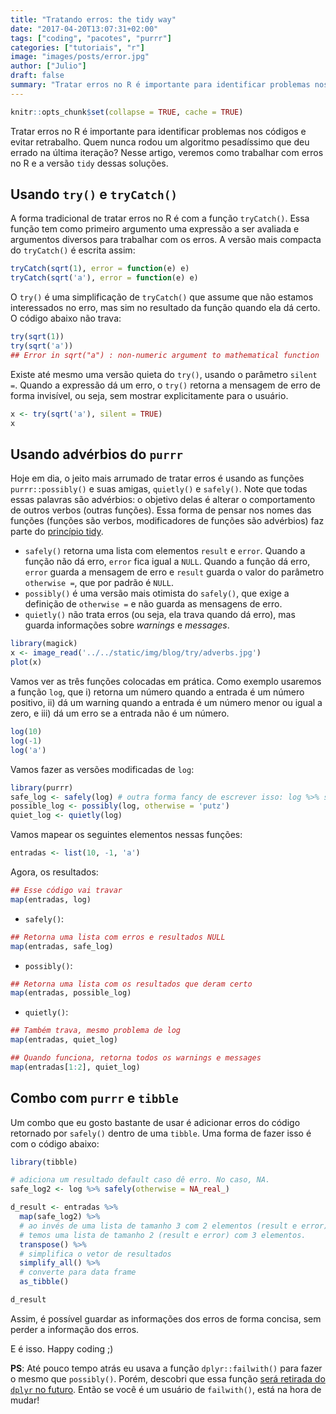 ```yaml
---
title: "Tratando erros: the tidy way"
date: "2017-04-20T13:07:31+02:00"
tags: ["coding", "pacotes", "purrr"]
categories: ["tutoriais", "r"]
image: "images/posts/error.jpg"
author: ["Julio"]
draft: false
summary: "Tratar erros no R é importante para identificar problemas nos códigos e evitar retrabalho. Quem nunca rodou um algoritmo pesadíssimo que deu errado na última iteração? Nesse artigo, veremos como trabalhar com erros no R e a versão tidy dessas soluções."
---
```



```r
knitr::opts_chunk$set(collapse = TRUE, cache = TRUE)
```

Tratar erros no R é importante para identificar problemas nos códigos e evitar retrabalho. Quem nunca rodou um algoritmo pesadíssimo que deu errado na última iteração? Nesse artigo, veremos como trabalhar com erros no R e a versão `tidy` dessas soluções.

## Usando `try()` e `tryCatch()`

A forma tradicional de tratar erros no R é com a função `tryCatch()`. Essa função tem como primeiro argumento uma expressão a ser avaliada e argumentos diversos para trabalhar com os erros. A versão mais compacta do `tryCatch()` é escrita assim:

```r
tryCatch(sqrt(1), error = function(e) e)
tryCatch(sqrt('a'), error = function(e) e)
```

O `try()` é uma simplificação de `tryCatch()` que assume que não estamos interessados no erro, mas sim no resultado da função quando ela dá certo. O código abaixo não trava:

```r
try(sqrt(1))
try(sqrt('a'))
## Error in sqrt("a") : non-numeric argument to mathematical function
```

Existe até mesmo uma versão quieta do `try()`, usando o parâmetro `silent = `. Quando a expressão dá um erro, o `try()` retorna a mensagem de erro de forma invisível, ou seja, sem mostrar explicitamente para o usuário.

```r
x <- try(sqrt('a'), silent = TRUE)
x
```

## Usando advérbios do `purrr`

Hoje em dia, o jeito mais arrumado de tratar erros é usando as funções `purrr::possibly()` e suas amigas, `quietly()` e `safely()`. Note que todas essas palavras são advérbios: o objetivo delas é alterar o comportamento de outros verbos (outras funções). Essa forma de pensar nos nomes das funções (funções são verbos, modificadores de funções são advérbios) faz parte do [princípio tidy](http://curso-r.com/blog/2017/02/15/2017-02-16-manifesto-tidy/).

- `safely()` retorna uma lista com elementos `result` e `error`. Quando a função não dá erro, `error` fica igual a `NULL`. Quando a função dá erro, `error` guarda a mensagem de erro e `result` guarda o valor do parâmetro `otherwise = `, que por padrão é `NULL`.
- `possibly()` é uma versão mais otimista do `safely()`, que exige a definição de `otherwise = ` e não guarda as mensagens de erro.
- `quietly()` não trata erros (ou seja, ela trava quando dá erro), mas guarda informações sobre *warnings* e *messages*.

```r
library(magick)
x <- image_read('../../static/img/blog/try/adverbs.jpg')
plot(x)
```

Vamos ver as três funções colocadas em prática. Como exemplo usaremos a função `log`, que i) retorna um número quando a entrada é um número positivo, ii) dá um warning quando a entrada é um número menor ou igual a zero, e iii) dá um erro se a entrada não é um número.

```r
log(10)
log(-1)
log('a')
```

Vamos fazer as versões modificadas de `log`:

```r
library(purrr)
safe_log <- safely(log) # outra forma fancy de escrever isso: log %>% safely()
possible_log <- possibly(log, otherwise = 'putz')
quiet_log <- quietly(log)
```

Vamos mapear os seguintes elementos nessas funções:

```r
entradas <- list(10, -1, 'a')
```

Agora, os resultados:

```r
## Esse código vai travar
map(entradas, log) 
```

- `safely()`:

```r
## Retorna uma lista com erros e resultados NULL
map(entradas, safe_log)
```

- `possibly()`:

```r
## Retorna uma lista com os resultados que deram certo
map(entradas, possible_log)
```

- `quietly()`:

```r
## Também trava, mesmo problema de log
map(entradas, quiet_log) 

## Quando funciona, retorna todos os warnings e messages
map(entradas[1:2], quiet_log)
```

## Combo com `purrr` e `tibble`

Um combo que eu gosto bastante de usar é adicionar erros do código retornado por `safely()` dentro de uma `tibble`. Uma forma de fazer isso é com o código abaixo:

```r
library(tibble)

# adiciona um resultado default caso dê erro. No caso, NA.
safe_log2 <- log %>% safely(otherwise = NA_real_)

d_result <- entradas %>% 
  map(safe_log2) %>% 
  # ao invés de uma lista de tamanho 3 com 2 elementos (result e error),
  # temos uma lista de tamanho 2 (result e error) com 3 elementos.
  transpose() %>%    
  # simplifica o vetor de resultados
  simplify_all() %>% 
  # converte para data frame
  as_tibble()

d_result
```

Assim, é possível guardar as informações dos erros de forma concisa, sem perder a informação dos erros.

E é isso. Happy coding ;)

**PS**: Até pouco tempo atrás eu usava a função `dplyr::failwith()` para fazer o mesmo que `possibly()`. Porém, descobri que essa função [será retirada do `dplyr` no futuro](https://github.com/tidyverse/dplyr/blob/master/NEWS.md#deprecated-and-defunct). Então se você é um usuário de `failwith()`, está na hora de mudar!

